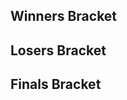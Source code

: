 {{DISPLAYTITLE:McGill Monthly 2: Singles Bracket}}{{SetGame|melee}}
{{tabs static
|name1=Overview
|link1=McGill Monthly/2
|name2=Singles Bracket
|link2=McGill Monthly/2/Singles Bracket
|name3=Singles Pools
|link3=McGill Monthly/2/Singles Pools
|name4=Doubles Bracket
|link4=McGill Monthly/2/Doubles Bracket
|This=2
}}
<!-- Generated with http://tournament-nub.rhcloud.com/toliquipedia name=ssbmtl-McgillMonthly2SSBMSingles -->
==Winners Bracket==
{{32DEWBracketA
|tourneylink=McGill Monthly/2
|tourneyname=McGill Monthly 2
|r1m1p1=Chester01 |r1m1p1flag=ca |r1m1p1score=W |r1m1win=1
|r1m1p2=Bye |r1m1p2flag= |r1m1p2score=-

|r1m2p1=GoDiegoGo |r1m2p1flag=ve |r1m2p1score=2 |r1m2win=1
|r1m2p2=Xuna |r1m2p2flag=ca |r1m2p2score=0

|r1m3p1=Tranimal |r1m3p1flag=ca |r1m3p1score=W |r1m3win=1
|r1m3p2=Bye |r1m3p2flag= |r1m3p2score=-

|r1m4p1=Yogi |r1m4p1flag=ca |r1m4p1score=2 |r1m4win=1
|r1m4p2=Testrider |r1m4p2flag=ca |r1m4p2score=1

|r1m5p1=SAUS |r1m5p1flag=ca |r1m5p1score=W |r1m5win=1
|r1m5p2=Bye |r1m5p2flag= |r1m5p2score=-

|r1m6p1=Ministry |r1m6p1flag=ca |r1m6p1score=2 |r1m6win=1
|r1m6p2=Rice |r1m6p2flag=ca |r1m6p2score=0

|r1m7p1=Kyle |r1m7p1flag=br |r1m7p1score=W |r1m7win=1
|r1m7p2=Bye |r1m7p2flag= |r1m7p2score=-

|r1m8p1=Keo |r1m8p1flag=ca |r1m8p1score=1 |r1m8win=2
|r1m8p2=Gabe |r1m8p2flag=ca |r1m8p2score=2
|r1m8p1char1=sheik |r1m8p2char1=marth |r1m8p1stock1=2 |r1m8p2stock1=0 |r1m8win1=1 |r1m8stage1=Battlefield
|r1m8p1char2=sheik |r1m8p2char2=marth |r1m8p1stock2=0 |r1m8p2stock2=1 |r1m8win2=2 |r1m8stage2=Battlefield
|r1m8p1char3=sheik |r1m8p2char3=marth |r1m8p1stock3=0 |r1m8p2stock3=1 |r1m8win3=2 |r1m8stage3=Yoshi's Story
|r1m8p1char4= |r1m8p2char4= |r1m8p1stock4= |r1m8p2stock4= |r1m8win4= |r1m8stage4=
|r1m8p1char5= |r1m8p2char5= |r1m8p1stock5= |r1m8p2stock5= |r1m8win5= |r1m8stage5=
|r1m8date=
|r1m8finished=
|r1m8details={{BracketMatchDetails|comment=|preview=|lrthread=|vod=https://www.youtube.com/watch?v=fQsasiTT1Z0|interview=|recap=}}

|r1m9p1=Cemo |r1m9p1flag=ca |r1m9p1score=W |r1m9win=1
|r1m9p2=Bye |r1m9p2flag= |r1m9p2score=-

|r1m10p1=ZergG |r1m10p1flag=ca |r1m10p1score=2 |r1m10win=1
|r1m10p2=TM |r1m10p2flag=ca |r1m10p2score=0

|r1m11p1=Sauc3 |r1m11p1flag=ca |r1m11p1score=W |r1m11win=1
|r1m11p2=Bye |r1m11p2flag= |r1m11p2score=-

|r1m12p1=Flood |r1m12p1flag=ca |r1m12p1score=2 |r1m12win=1
|r1m12p2=Alan |r1m12p2flag=ca |r1m12p2score=0

|r1m13p1=Waz |r1m13p1flag=ca |r1m13p1score=W |r1m13win=1
|r1m13p2=Bye |r1m13p2flag= |r1m13p2score=-

|r1m14p1=Moonpanda |r1m14p1flag=us |r1m14p1score=1 |r1m14win=2
|r1m14p2=Handsome Tom |r1m14p2flag=ca |r1m14p2score=2
|r1m14p1char1=sheik |r1m14p2char1=jigglypuff |r1m14p1stock1=0 |r1m14p2stock1=2 |r1m14win1=2 |r1m14stage1=Fountain of Dreams
|r1m14p1char2=sheik |r1m14p2char2=jigglypuff |r1m14p1stock2=1 |r1m14p2stock2=0 |r1m14win2=1 |r1m14stage2=Battlefield
|r1m14p1char3=sheik |r1m14p2char3=jigglypuff |r1m14p1stock3=0 |r1m14p2stock3=2 |r1m14win3=2 |r1m14stage3=Final Destination
|r1m14p1char4= |r1m14p2char4= |r1m14p1stock4= |r1m14p2stock4= |r1m14win4= |r1m14stage4=
|r1m14p1char5= |r1m14p2char5= |r1m14p1stock5= |r1m14p2stock5= |r1m14win5= |r1m14stage5=
|r1m14date=
|r1m14finished=
|r1m14details={{BracketMatchDetails|comment=|preview=|lrthread=|vod=https://www.youtube.com/watch?v=FsH7uLHBZCo|interview=|recap=}}

|r1m15p1=Vanitas |r1m15p1flag=ca |r1m15p1score=W |r1m15win=1
|r1m15p2=Bye |r1m15p2flag= |r1m15p2score=-

|r1m16p1=Jager |r1m16p1flag=us |r1m16p1score=2 |r1m16win=1
|r1m16p2=Stone |r1m16p2flag=ca |r1m16p2score=0

|r2m1p1=Chester01 |r2m1p1flag=ca |r2m1p1score=2 |r2m1win=1
|r2m1p2=GoDiegoGo |r2m1p2flag=ve |r2m1p2score=0
|r2m1p1char1=fox |r2m1p2char1=falco |r2m1p1stock1=2 |r2m1p2stock1=0 |r2m1win1=1 |r2m1stage1=Battlefield
|r2m1p1char2=peach |r2m1p2char2=falco |r2m1p1stock2=1 |r2m1p2stock2=0 |r2m1win2=1 |r2m1stage2=Fountain of Dreams
|r2m1p1char3= |r2m1p2char3= |r2m1p1stock3= |r2m1p2stock3= |r2m1win3= |r2m1stage3=
|r2m1p1char4= |r2m1p2char4= |r2m1p1stock4= |r2m1p2stock4= |r2m1win4= |r2m1stage4=
|r2m1p1char5= |r2m1p2char5= |r2m1p1stock5= |r2m1p2stock5= |r2m1win5= |r2m1stage5=
|r2m1date=April 18, 2015
|r2m1finished=
|r2m1details={{BracketMatchDetails|comment=|preview=|lrthread=|vod=|interview=|recap=}}

|r2m2p1=Tranimal |r2m2p1flag=ca |r2m2p1score=0 |r2m2win=2
|r2m2p2=Yogi |r2m2p2flag=ca |r2m2p2score=2

|r2m3p1=SAUS |r2m3p1flag=ca |r2m3p1score=2 |r2m3win=1
|r2m3p2=Ministry |r2m3p2flag=ca |r2m3p2score=1
|r2m3p1char1=link |r2m3p2char1=sheik |r2m3p1stock1=0 |r2m3p2stock1=1 |r2m3win1=2 |r2m3stage1=Battlefield
|r2m3p1char2=link |r2m3p2char2=sheik |r2m3p1stock2=2 |r2m3p2stock2=0 |r2m3win2=1 |r2m3stage2=Pokémon Stadium
|r2m3p1char3=link |r2m3p2char3=sheik |r2m3p1stock3=1 |r2m3p2stock3=0 |r2m3win3=1 |r2m3stage3=Dream Land
|r2m3p1char4= |r2m3p2char4= |r2m3p1stock4= |r2m3p2stock4= |r2m3win4= |r2m3stage4=
|r2m3p1char5= |r2m3p2char5= |r2m3p1stock5= |r2m3p2stock5= |r2m3win5= |r2m3stage5=
|r2m3date=
|r2m3finished=
|r2m3details={{BracketMatchDetails|comment=|preview=|lrthread=|vod=https://www.youtube.com/watch?v=EQWfwOlsnfs|interview=|recap=}}

|r2m4p1=Kyle |r2m4p1flag=br |r2m4p1score=1 |r2m4win=2
|r2m4p2=Gabe |r2m4p2flag=ca |r2m4p2score=2

|r2m5p1=Cemo |r2m5p1flag=ca |r2m5p1score=2 |r2m5win=1
|r2m5p2=ZergG |r2m5p2flag=ca |r2m5p2score=1

|r2m6p1=Sauc3 |r2m6p1flag=ca |r2m6p1score=2 |r2m6win=1
|r2m6p2=Flood |r2m6p2flag=ca |r2m6p2score=1
|r2m6p1char1=fox |r2m6p2char1=peach |r2m6p1stock1=0 |r2m6p2stock1=1 |r2m6win1=2 |r2m6stage1=Dream Land
|r2m6p1char2=fox |r2m6p2char2=peach |r2m6p1stock2=2 |r2m6p2stock2=0 |r2m6win2=1 |r2m6stage2=Dream Land
|r2m6p1char3=fox |r2m6p2char3=peach |r2m6p1stock3=1 |r2m6p2stock3=0 |r2m6win3=1 |r2m6stage3=Fountain of Dreams
|r2m6p1char4= |r2m6p2char4= |r2m6p1stock4= |r2m6p2stock4= |r2m6win4= |r2m6stage4=
|r2m6p1char5= |r2m6p2char5= |r2m6p1stock5= |r2m6p2stock5= |r2m6win5= |r2m6stage5=
|r2m6date=
|r2m6finished=
|r2m6details={{BracketMatchDetails|comment=|preview=|lrthread=|vod=https://www.youtube.com/watch?v=bPekZL6AXZc|interview=|recap=}}

|r2m7p1=Waz |r2m7p1flag=ca |r2m7p1score=1 |r2m7win=2
|r2m7p2=Handsome Tom |r2m7p2flag=ca |r2m7p2score=2

|r2m8p1=Vanitas |r2m8p1flag=ca |r2m8p1score=2 |r2m8win=1
|r2m8p2=Jager |r2m8p2flag=us |r2m8p2score=0

|r3m1p1=Chester01 |r3m1p1flag=ca |r3m1p1score=2 |r3m1win=1
|r3m1p2=Yogi |r3m1p2flag=ca |r3m1p2score=1

|r3m2p1=SAUS |r3m2p1flag=ca |r3m2p1score=2 |r3m2win=1
|r3m2p2=Gabe |r3m2p2flag=ca |r3m2p2score=0

|r3m3p1=Cemo |r3m3p1flag=ca |r3m3p1score=1 |r3m3win=2
|r3m3p2=Sauc3 |r3m3p2flag=ca |r3m3p2score=2
|r3m3p1char1=ic |r3m3p2char1=fox |r3m3p1stock1=3 |r3m3p2stock1=0 |r3m3win1=1 |r3m3stage1=Final Destination
|r3m3p1char2=ic |r3m3p2char2=fox |r3m3p1stock2=0 |r3m3p2stock2=1 |r3m3win2=2 |r3m3stage2=Final Destination
|r3m3p1char3=ic |r3m3p2char3=fox |r3m3p1stock3=0 |r3m3p2stock3=2 |r3m3win3=2 |r3m3stage3=Fountain of Dreams
|r3m3p1char4= |r3m3p2char4= |r3m3p1stock4= |r3m3p2stock4= |r3m3win4= |r3m3stage4=
|r3m3p1char5= |r3m3p2char5= |r3m3p1stock5= |r3m3p2stock5= |r3m3win5= |r3m3stage5=
|r3m3date=
|r3m3finished=
|r3m3details={{BracketMatchDetails|comment=|preview=|lrthread=|vod=https://www.youtube.com/watch?v=8bTBR-7e3fs|interview=|recap=}}

|r3m4p1=Handsome Tom |r3m4p1flag=ca |r3m4p1score=1 |r3m4win=2
|r3m4p2=Vanitas |r3m4p2flag=ca |r3m4p2score=2
|r3m4p1char1=jigglypuff |r3m4p2char1=ic |r3m4p1stock1=0 |r3m4p2stock1=3 |r3m4win1=2 |r3m4stage1=Battlefield
|r3m4p1char2=jigglypuff |r3m4p2char2=ic |r3m4p1stock2=1 |r3m4p2stock2=0 |r3m4win2=1 |r3m4stage2=Fountain of Dreams
|r3m4p1char3=jigglypuff |r3m4p2char3=ic |r3m4p1stock3=0 |r3m4p2stock3=2 |r3m4win3=2 |r3m4stage3=Final Destination
|r3m4p1char4= |r3m4p2char4= |r3m4p1stock4= |r3m4p2stock4= |r3m4win4= |r3m4stage4=
|r3m4p1char5= |r3m4p2char5= |r3m4p1stock5= |r3m4p2stock5= |r3m4win5= |r3m4stage5=
|r3m4date=
|r3m4finished=
|r3m4details={{BracketMatchDetails|comment=|preview=|lrthread=|vod=https://www.youtube.com/watch?v=UmN9IJ5zmZw|interview=|recap=}}

|r4m1p1=Chester01 |r4m1p1flag=ca |r4m1p1score=2 |r4m1win=1
|r4m1p2=SAUS |r4m1p2flag=ca |r4m1p2score=1
|r4m1p1char1=fox |r4m1p2char1=link |r4m1p1stock1=2 |r4m1p2stock1=0 |r4m1win1=1 |r4m1stage1=Battlefield
|r4m1p1char2=fox |r4m1p2char2=link |r4m1p1stock2=0 |r4m1p2stock2=1 |r4m1win2=2 |r4m1stage2=Fountain of Dreams
|r4m1p1char3=fox |r4m1p2char3=link |r4m1p1stock3=2 |r4m1p2stock3=0 |r4m1win3=1 |r4m1stage3=Pokémon Stadium
|r4m1p1char4= |r4m1p2char4= |r4m1p1stock4= |r4m1p2stock4= |r4m1win4= |r4m1stage4=
|r4m1p1char5= |r4m1p2char5= |r4m1p1stock5= |r4m1p2stock5= |r4m1win5= |r4m1stage5=
|r4m1date=
|r4m1finished=
|r4m1details={{BracketMatchDetails|comment=|preview=|lrthread=|vod=https://www.youtube.com/watch?v=F4n8r_0OUes|interview=|recap=}}

|r4m2p1=Sauc3 |r4m2p1flag=ca |r4m2p1score=0 |r4m2win=2
|r4m2p2=Vanitas |r4m2p2flag=ca |r4m2p2score=2
|r4m2p1char1=fox |r4m2p2char1=ic |r4m2p1stock1=0 |r4m2p2stock1=1 |r4m2win1=2 |r4m2stage1=Final Destination
|r4m2p1char2=fox |r4m2p2char2=ic |r4m2p1stock2=0 |r4m2p2stock2=2 |r4m2win2=2 |r4m2stage2=Final Destination
|r4m2p1char3= |r4m2p2char3= |r4m2p1stock3= |r4m2p2stock3= |r4m2win3= |r4m2stage3=
|r4m2p1char4= |r4m2p2char4= |r4m2p1stock4= |r4m2p2stock4= |r4m2win4= |r4m2stage4=
|r4m2p1char5= |r4m2p2char5= |r4m2p1stock5= |r4m2p2stock5= |r4m2win5= |r4m2stage5=
|r4m2date=
|r4m2finished=
|r4m2details={{BracketMatchDetails|comment=|preview=|lrthread=|vod=https://www.youtube.com/watch?v=SiPjPAkksu8|interview=|recap=}}
}}

==Losers Bracket==
{{32DELBracketSmwA
|tourneylink=McGill Monthly/2
|tourneyname=McGill Monthly 2
|l1placement=25-32
|l2placement=17-24
|l3placement=13-16
|l4placement=9-12
|l5placement=7-8
|l6placement=5-6

|l1m1p1=Bye |l1m1p1flag= |l1m1p1score=- |l1m1win=2
|l1m1p2=Xuna |l1m1p2flag=ca |l1m1p2score=W

|l1m2p1=Bye |l1m2p1flag= |l1m2p1score=- |l1m2win=2
|l1m2p2=Testrider |l1m2p2flag=ca |l1m2p2score=W

|l1m3p1=Bye |l1m3p1flag= |l1m3p1score=- |l1m3win=2
|l1m3p2=Rice |l1m3p2flag=ca |l1m3p2score=W

|l1m4p1=Bye |l1m4p1flag= |l1m4p1score=- |l1m4win=2
|l1m4p2=Keo |l1m4p2flag=ca |l1m4p2score=W

|l1m5p1=Bye |l1m5p1flag= |l1m5p1score=- |l1m5win=2
|l1m5p2=TM |l1m5p2flag=ca |l1m5p2score=W

|l1m6p1=Bye |l1m6p1flag= |l1m6p1score=- |l1m6win=2
|l1m6p2=Alan |l1m6p2flag=ca |l1m6p2score=W

|l1m7p1=Bye |l1m7p1flag= |l1m7p1score=- |l1m7win=2
|l1m7p2=Moonpanda |l1m7p2flag=us |l1m7p2score=W

|l1m8p1=Bye |l1m8p1flag= |l1m8p1score=- |l1m8win=2
|l1m8p2=Stone |l1m8p2flag=ca |l1m8p2score=W

|l2m1p1=Jager |l2m1p1flag=us |l2m1p1score=2 |l2m1win=1
|l2m1p2=Xuna |l2m1p2flag=ca |l2m1p2score=1

|l2m2p1=Waz |l2m2p1flag=ca |l2m2p1score=2 |l2m2win=1
|l2m2p2=Testrider |l2m2p2flag=ca |l2m2p2score=0

|l2m3p1=Flood |l2m3p1flag=ca |l2m3p1score=2 |l2m3win=1
|l2m3p2=Rice |l2m3p2flag=ca |l2m3p2score=0

|l2m4p1=ZergG |l2m4p1flag=ca |l2m4p1score=2 |l2m4win=1
|l2m4p2=Keo |l2m4p2flag=ca |l2m4p2score=1

|l2m5p1=Kyle |l2m5p1flag=br |l2m5p1score=2 |l2m5win=1
|l2m5p2=TM |l2m5p2flag=ca |l2m5p2score=0

|l2m6p1=Ministry |l2m6p1flag=ca |l2m6p1score=2 |l2m6win=1
|l2m6p2=Alan |l2m6p2flag=ca |l2m6p2score=0

|l2m7p1=Tranimal |l2m7p1flag=ca |l2m7p1score=0 |l2m7win=2
|l2m7p2=Moonpanda |l2m7p2flag=us |l2m7p2score=2

|l2m8p1=GoDiegoGo |l2m8p1flag=ve |l2m8p1score=2 |l2m8win=1
|l2m8p2=Stone |l2m8p2flag=ca |l2m8p2score=1

|l3m1p1=Jager |l3m1p1flag=us |l3m1p1score=0 |l3m1win=2
|l3m1p2=Waz |l3m1p2flag=ca |l3m1p2score=2

|l3m2p1=Flood |l3m2p1flag=ca |l3m2p1score=2 |l3m2win=1
|l3m2p2=ZergG |l3m2p2flag=ca |l3m2p2score=1

|l3m3p1=Kyle |l3m3p1flag=br |l3m3p1score=1 |l3m3win=2
|l3m3p2=Ministry |l3m3p2flag=ca |l3m3p2score=2
|l3m3p1char1=peach |l3m3p2char1=sheik |l3m3p1stock1=0 |l3m3p2stock1=3 |l3m3win1=2 |l3m3stage1=Battlefield
|l3m3p1char2=peach |l3m3p2char2=sheik |l3m3p1stock2=1 |l3m3p2stock2=0 |l3m3win2=1 |l3m3stage2=Dream Land
|l3m3p1char3=peach |l3m3p2char3=sheik |l3m3p1stock3=0 |l3m3p2stock3=2 |l3m3win3=2 |l3m3stage3=Yoshi's Story
|l3m3p1char4= |l3m3p2char4= |l3m3p1stock4= |l3m3p2stock4= |l3m3win4= |l3m3stage4=
|l3m3p1char5= |l3m3p2char5= |l3m3p1stock5= |l3m3p2stock5= |l3m3win5= |l3m3stage5=
|l3m3date=April 18, 2015
|l3m3finished=
|l3m3details={{BracketMatchDetails|comment=|preview=|lrthread=|vod=|interview=|recap=}}

|l3m4p1=Moonpanda |l3m4p1flag=us |l3m4p1score=2 |l3m4win=1
|l3m4p2=GoDiegoGo |l3m4p2flag=ve |l3m4p2score=0

|l4m1p1=Gabe |l4m1p1flag=ca |l4m1p1score=0 |l4m1win=2
|l4m1p2=Waz |l4m1p2flag=ca |l4m1p2score=2

|l4m2p1=Yogi |l4m2p1flag=ca |l4m2p1score=0 |l4m2win=2
|l4m2p2=Flood |l4m2p2flag=ca |l4m2p2score=2

|l4m3p1=Handsome Tom |l4m3p1flag=ca |l4m3p1score=1 |l4m3win=2
|l4m3p2=Ministry |l4m3p2flag=ca |l4m3p2score=2

|l4m4p1=Cemo |l4m4p1flag=ca |l4m4p1score=2 |l4m4win=1
|l4m4p2=Moonpanda |l4m4p2flag=us |l4m4p2score=0
|l4m4p1char1=ic |l4m4p2char1=sheik |l4m4p1stock1=3 |l4m4p2stock1=0 |l4m4win1=1 |l4m4stage1=Yoshi's Story
|l4m4p1char2=ic |l4m4p2char2=sheik |l4m4p1stock2=3 |l4m4p2stock2=0 |l4m4win2=1 |l4m4stage2=Battlefield
|l4m4p1char3= |l4m4p2char3= |l4m4p1stock3= |l4m4p2stock3= |l4m4win3= |l4m4stage3=
|l4m4p1char4= |l4m4p2char4= |l4m4p1stock4= |l4m4p2stock4= |l4m4win4= |l4m4stage4=
|l4m4p1char5= |l4m4p2char5= |l4m4p1stock5= |l4m4p2stock5= |l4m4win5= |l4m4stage5=
|l4m4date=April 18, 2015
|l4m4finished=
|l4m4details={{BracketMatchDetails|comment=|preview=|lrthread=|vod=|interview=|recap=}}

|l5m1p1=Waz |l5m1p1flag=ca |l5m1p1score=1 |l5m1win=2
|l5m1p2=Flood |l5m1p2flag=ca |l5m1p2score=2
|l5m1p1char1=sheik |l5m1p2char1=peach |l5m1p1stock1=0 |l5m1p2stock1=3 |l5m1win1=2 |l5m1stage1=Battlefield
|l5m1p1char2=sheik |l5m1p2char2=peach |l5m1p1stock2=1 |l5m1p2stock2=0 |l5m1win2=1 |l5m1stage2=Pokémon Stadium
|l5m1p1char3=sheik |l5m1p2char3=peach |l5m1p1stock3=0 |l5m1p2stock3=1 |l5m1win3=2 |l5m1stage3=Fountain of Dreams
|l5m1p1char4= |l5m1p2char4= |l5m1p1stock4= |l5m1p2stock4= |l5m1win4= |l5m1stage4=
|l5m1p1char5= |l5m1p2char5= |l5m1p1stock5= |l5m1p2stock5= |l5m1win5= |l5m1stage5=
|l5m1date=
|l5m1finished=
|l5m1details={{BracketMatchDetails|comment=|preview=|lrthread=|vod=https://www.youtube.com/watch?v=YJzMkqx1gm0|interview=|recap=}}

|l5m2p1=Ministry |l5m2p1flag=ca |l5m2p1score=0 |l5m2win=2
|l5m2p2=Cemo |l5m2p2flag=ca |l5m2p2score=2
|l5m2p1char1=sheik |l5m2p2char1=ic |l5m2p1stock1=0 |l5m2p2stock1=2 |l5m2win1=2 |l5m2stage1=Yoshi's Story
|l5m2p1char2=sheik |l5m2p2char2=ic |l5m2p1stock2=0 |l5m2p2stock2=1 |l5m2win2=2 |l5m2stage2=Dream Land
|l5m2p1char3= |l5m2p2char3= |l5m2p1stock3= |l5m2p2stock3= |l5m2win3= |l5m2stage3=
|l5m2p1char4= |l5m2p2char4= |l5m2p1stock4= |l5m2p2stock4= |l5m2win4= |l5m2stage4=
|l5m2p1char5= |l5m2p2char5= |l5m2p1stock5= |l5m2p2stock5= |l5m2win5= |l5m2stage5=
|l5m2date=
|l5m2finished=
|l5m2details={{BracketMatchDetails|comment=|preview=|lrthread=|vod=https://www.youtube.com/watch?v=8sw8kTJYVG0|interview=|recap=}}

|l6m1p1=Sauc3 |l6m1p1flag=ca |l6m1p1score=2 |l6m1win=1
|l6m1p2=Flood |l6m1p2flag=ca |l6m1p2score=0
|l6m1p1char1=fox |l6m1p2char1=peach |l6m1p1stock1=3 |l6m1p2stock1=0 |l6m1win1=1 |l6m1stage1=Battlefield
|l6m1p1char2=fox |l6m1p2char2=peach |l6m1p1stock2=1 |l6m1p2stock2=0 |l6m1win2=1 |l6m1stage2=Fountain of Dreams
|l6m1p1char3= |l6m1p2char3= |l6m1p1stock3= |l6m1p2stock3= |l6m1win3= |l6m1stage3=
|l6m1p1char4= |l6m1p2char4= |l6m1p1stock4= |l6m1p2stock4= |l6m1win4= |l6m1stage4=
|l6m1p1char5= |l6m1p2char5= |l6m1p1stock5= |l6m1p2stock5= |l6m1win5= |l6m1stage5=
|l6m1date=
|l6m1finished=
|l6m1details={{BracketMatchDetails|comment=|preview=|lrthread=|vod=https://www.youtube.com/watch?v=HvDQQLZYmyQ|interview=|recap=}}

|l6m2p1=SAUS |l6m2p1flag=ca |l6m2p1score=2 |l6m2win=1
|l6m2p2=Cemo |l6m2p2flag=ca |l6m2p2score=1
|l6m2p1char1=link |l6m2p2char1=ic |l6m2p1stock1=1 |l6m2p2stock1=0 |l6m2win1=1 |l6m2stage1=Battlefield
|l6m2p1char2=link |l6m2p2char2=ic |l6m2p1stock2=0 |l6m2p2stock2=1 |l6m2win2=2 |l6m2stage2=Pokémon Stadium
|l6m2p1char3=link |l6m2p2char3=ic |l6m2p1stock3=1 |l6m2p2stock3=0 |l6m2win3=1 |l6m2stage3=Dream Land
|l6m2p1char4= |l6m2p2char4= |l6m2p1stock4= |l6m2p2stock4= |l6m2win4= |l6m2stage4=
|l6m2p1char5= |l6m2p2char5= |l6m2p1stock5= |l6m2p2stock5= |l6m2win5= |l6m2stage5=
|l6m2date=
|l6m2finished=
|l6m2details={{BracketMatchDetails|comment=|preview=|lrthread=|vod=https://www.youtube.com/watch?v=y-Evf19uTok|interview=|recap=}}
}}

==Finals Bracket==
<onlyinclude>
{{DEFinalSmwBracket
|tourneylink=McGill Monthly/2
|tourneyname=McGill Monthly 2
|l1placement=4
|r2placement=3
|r3loserplacement=2
|r3winnerplacement=1
|column-width=195
|column-width-finals=275
<!-- FROM WINNERS -->
|r1m1p1=Chester01 |r1m1p1flag=ca |r1m1p1score=2 |r1m1win=2
|r1m1p2=Vanitas |r1m1p2flag=ca |r1m1p2score=3
|r1m1p1char1=fox |r1m1p1stock1=0 |r1m1p2char1=ic |r1m1p2stock1=2 |r1m1win1=2 |r1m1stage1=Fountain of Dreams 
|r1m1p1char2=fox |r1m1p1stock2=0 |r1m1p2char2=ic |r1m1p2stock2=1 |r1m1win2=2 |r1m1stage2=Battlefield
|r1m1p1char3=fox |r1m1p1stock3=1 |r1m1p2char3=ic |r1m1p2stock3=0 |r1m1win3=1 |r1m1stage3=Yoshi's Story
|r1m1p1char4=fox |r1m1p1stock4=1 |r1m1p2char4=ic |r1m1p2stock4=0 |r1m1win4=1 |r1m1stage4=Final Destination
|r1m1p1char5=fox |r1m1p1stock5=0 |r1m1p2char5=ic |r1m1p2stock5=1 |r1m1win5=2 |r1m1stage5=Final Destination
|r1m1date=
|r1m1finished=
|r1m1details={{BracketMatchDetails
|vod=https://www.youtube.com/watch?v=iJh9hNqykK8
|preview= 
|lrthread=
|interview=
|recap=
|comment=
|live=
}}

<!-- FROM LOSERS -->
|l1m1p1=Sauc3 |l1m1p1flag=ca |l1m1p1score=1 |l1m1win=2
|l1m1p2=SAUS |l1m1p2flag=ca |l1m1p2score=2
|l1m1p1char1=fox |l1m1p1stock1=0 |l1m1p2char1=link |l1m1p2stock1=1 |l1m1win1=2 |l1m1stage1=Battlefield 
|l1m1p1char2=fox |l1m1p1stock2=1 |l1m1p2char2=link |l1m1p2stock2=0 |l1m1win2=1 |l1m1stage2=Pokémon Stadium
|l1m1p1char3=fox |l1m1p1stock3=0 |l1m1p2char3=link |l1m1p2stock3=2 |l1m1win3=2 |l1m1stage3=Fountain of Dreams
|l1m1p1char4= |l1m1p1stock4= |l1m1p2char4= |l1m1p2stock4= |l1m1win4= |l1m1stage4=
|l1m1p1char5= |l1m1p1stock5= |l1m1p2char5= |l1m1p2stock5= |l1m1win5= |l1m1stage5=
|l1m1date=
|l1m1finished=
|l1m1details={{BracketMatchDetails
|vod=https://www.youtube.com/watch?v=xJz2DO9vR1c
|preview= 
|lrthread=
|interview=
|recap=
|comment=
|live=
}}

<!-- LOSERS FINALS -->
|r2m1p1=Chester01 |r2m1p1flag=ca |r2m1p1score=3 |r2m1win=1
|r2m1p2=SAUS |r2m1p2flag=ca |r2m1p2score=0
|r2m1p1char1=fox |r2m1p1stock1=1 |r2m1p2char1=link |r2m1p2stock1=0 |r2m1win1=1 |r2m1stage1=Battlefield 
|r2m1p1char2=fox |r2m1p1stock2=1 |r2m1p2char2=link |r2m1p2stock2=0 |r2m1win2=1 |r2m1stage2=Battlefield
|r2m1p1char3=fox |r2m1p1stock3=1 |r2m1p2char3=link |r2m1p2stock3=0 |r2m1win3=1 |r2m1stage3=Fountain of Dreams
|r2m1p1char4= |r2m1p1stock4= |r2m1p2char4= |r2m1p2stock4= |r2m1win4= |r2m1stage4=
|r2m1p1char5= |r2m1p1stock5= |r2m1p2char5= |r2m1p2stock5= |r2m1win5= |r2m1stage5=
|r2m1date=
|r2m1finished=
|r2m1details={{BracketMatchDetails
|vod=https://www.youtube.com/watch?v=UXeKsA0yLqo
|preview= 
|lrthread=
|interview=
|recap=
|comment=
|live=
}}

<!-- GRAND FINALS -->
|r3m1p1=Vanitas |r3m1p1flag=ca |r3m1p1score=1 |r3m2p1score=2 |r3m1win=2
|r3m1p2=Chester01 |r3m1p2flag=ca |r3m1p2score=3 |r3m2p2score=3
|export_score=true
|r3m1p1char1=ic |r3m1p1stock1=2 |r3m1p2char1=fox |r3m1p2stock1=0 |r3m1win1=1 |r3m1stage1=Fountain of Dreams 
|r3m1p1char2=ic |r3m1p1stock2=0 |r3m1p2char2=fox |r3m1p2stock2=2 |r3m1win2=2 |r3m1stage2=Battlefield
|r3m1p1char3=ic |r3m1p1stock3=0 |r3m1p2char3=fox |r3m1p2stock3=1 |r3m1win3=2 |r3m1stage3=Final Destination
|r3m1p1char4=ic |r3m1p1stock4=0 |r3m1p2char4=fox |r3m1p2stock4=2 |r3m1win4=2 |r3m1stage4=Final Destination
|r3m1p1char5= |r3m1p1stock5= |r3m1p2char5= |r3m1p2stock5= |r3m1win5= |r3m1stage5=

|r3m2p1char1=ic |r3m2p1stock1=0 |r3m2p2char1=fox |r3m2p2stock1=1 |r3m2win1=2 |r3m2stage1=Fountain of Dreams
|r3m2p1char2=ic |r3m2p1stock2=2 |r3m2p2char2=fox |r3m2p2stock2=0 |r3m2win2=1 |r3m2stage2=Fountain of Dreams
|r3m2p1char3=ic |r3m2p1stock3=0 |r3m2p2char3=fox |r3m2p2stock3=1 |r3m2win3=2 |r3m2stage3=Battlefield
|r3m2p1char4=ic |r3m2p1stock4=1 |r3m2p2char4=fox |r3m2p2stock4=0 |r3m2win4=1 |r3m2stage4=Dream Land
|r3m2p1char5=ic |r3m2p1stock5=0 |r3m2p2char5=fox |r3m2p2stock5=2 |r3m2win5=2 |r3m2stage5=Yoshi's Story
|r3m1date=
|r3m1finished=
|r3m1details={{BracketMatchDetails
|vod=https://www.youtube.com/watch?v=ittPEHBeQe0
|preview= 
|lrthread=
|interview=
|recap=
|comment=
|live=
}}
}}
</onlyinclude>
